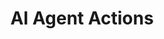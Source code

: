 ---
title: "AI Agent Actions"
sidebarTitle: "Actions"
description: "Explore the various actions you can perform with your AI agent in CometChat."
---